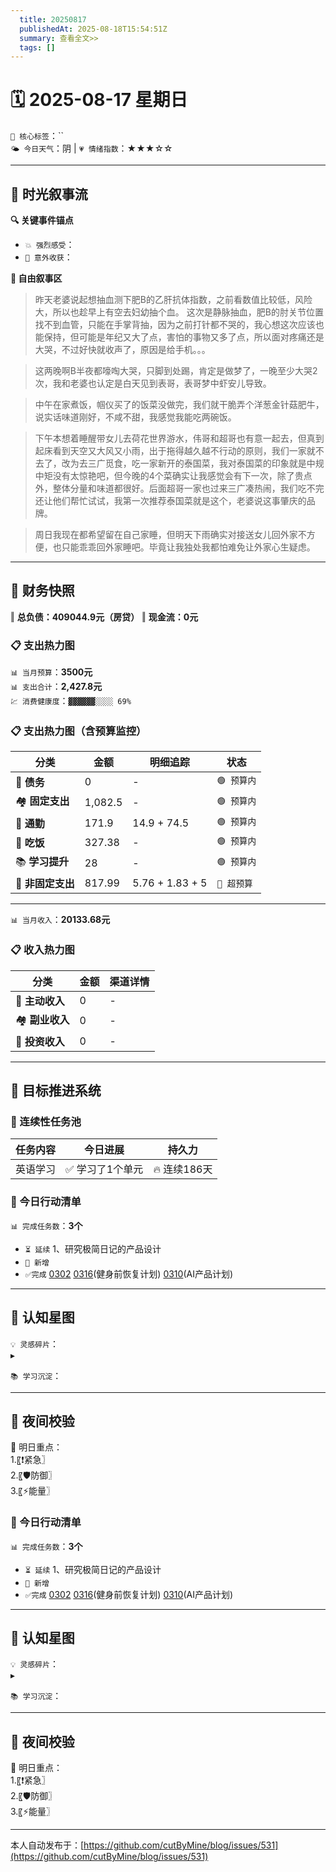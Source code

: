 ```yaml
---
  title: 20250817
  publishedAt: 2025-08-18T15:54:51Z
  summary: 查看全文>>
  tags: []
---
```


# 🗓️ 2025-08-17 星期日  
`🔑 核心标签`：``  
`🌤️ 今日天气`：阴 | `💗 情绪指数`：★★★☆☆   

---


## 🌊 **时光叙事流**
**🔍 关键事件锚点**  
- `💥 强烈感受`：             
- `🎉 意外收获`：           

**📖 自由叙事区**  
> 昨天老婆说起想抽血测下肥B的乙肝抗体指数，之前看数值比较低，风险大，所以也趁早上有空去妇幼抽个血。
> 这次是静脉抽血，肥B的肘关节位置找不到血管，只能在手掌背抽，因为之前打针都不哭的，我心想这次应该也能保持，但可能是年纪又大了点，害怕的事物又多了点，所以面对疼痛还是大哭，不过好快就收声了，原因是给手机。。。

> 这两晚啊B半夜都嚎啕大哭，只脚到处踢，肯定是做梦了，一晚至少大哭2次，我和老婆也认定是白天见到表哥，表哥梦中虾安儿导致。

> 中午在家煮饭，帼仪买了的饭菜没做完，我们就干脆弄个洋葱金针菇肥牛，说实话味道刚好，不咸不甜，我感觉我能吃两碗饭。

> 下午本想着睡醒带女儿去荷花世界游水，伟哥和超哥也有意一起去，但真到起床看到天空又大风又小雨，出于拖得越久越不行动的原则，我们一家就不去了，改为去三广觅食，吃一家新开的泰国菜，我对泰国菜的印象就是中规中矩没有太惊艳吧，但今晚的4个菜确实让我感觉会有下一次，除了贵点外，整体分量和味道都很好。后面超哥一家也过来三广凑热闹，我们吃不完还让他们帮忙试试，我第一次推荐泰国菜就是这个，老婆说这事肇庆的品牌。

> 周日我现在都希望留在自己家睡，但明天下雨确实对接送女儿回外家不方便，也只能乖乖回外家睡吧。毕竟让我独处我都怕难免让外家心生疑虑。

---

## 💸 **财务快照**
‖ **总负债：409044.9元（房贷）**
‖ **现金流：0元**

### 📋 支出热力图

`📊 当月预算`：**3500元**  
`📊 支出合计`：**2,427.8元**  
`💹 消费健康度`：`▓▓▓▓▓▓░░░░ 69%`  
### 📋 支出热力图（含预算监控）
| 分类         | 金额    | 明细追踪                  | 状态           |
|--------------|---------|---------------------------|----------------|
| 🏦 **债务**    | 0   | -    | `🟢 预算内`   |
| 🏘️ **固定支出** | 1,082.5     |  -  | `🟢 预算内`     |
| 🚌 **通勤**     | 171.9   |  14.9 + 74.5  | `🟢 预算内`     |
| 🍜 **吃饭**     | 327.38  | -  | `🟢 预算内`   |
| 📚 **学习提升** | 28      | -     | `🟢 预算内`     |
| 🎲 **非固定支出** | 817.99   |  5.76 + 1.83 + 5  | `🔴 超预算`  |
---

`📊 当月收入`：**20133.68元**  

### 📋 收入热力图
| 分类         | 金额    | 渠道详情             |
|--------------|---------|-------------------------|
| 🏦 **主动收入**  | 0                | -        |
| 🏘️ **副业收入**  | 0                | -        |
| 🚌 **投资收入**  | 0                | -        |



---

## 🎯 **目标推进系统**

### 🔄 连续性任务池
| 任务内容                | 今日进展          | 持久力     |
|-------------------------|-------------------|------------|
| 英语学习         | ✅ 学习了1个单元 | 🔥 连续186天  |




### 📌 今日行动清单

`📊 完成任务数`：**3个**  
- `⏳ 延续` 1、研究极简日记的产品设计             
- `🚩 新增`   
- `✅完成` [0302](note://WEB9685e40ae7a6464db1196641a1ffd0ee)   [0316](note://WEBc1fcc89ec3e741538b703e8017b38c9f)(健身前恢复计划)  [0310](note://WEBfc89f9187c014fbe9fab88e2d09b4bde)(AI产品计划)


---

## 🌌 **认知星图**
`💡 灵感碎片`：  
▸ 


`📚 学习沉淀`：  
>    

---

## 🌃 夜间校验

🚀 明日重点：  
1.〖❗紧急〗  
2.〖🛡️防御〗  
3.〖⚡能量〗



### 📌 今日行动清单

`📊 完成任务数`：**3个**  
- `⏳ 延续` 1、研究极简日记的产品设计             
- `🚩 新增`   
- `✅完成` [0302](note://WEB9685e40ae7a6464db1196641a1ffd0ee)   [0316](note://WEBc1fcc89ec3e741538b703e8017b38c9f)(健身前恢复计划)  [0310](note://WEBfc89f9187c014fbe9fab88e2d09b4bde)(AI产品计划)


---

## 🌌 **认知星图**
`💡 灵感碎片`：  
▸ 


`📚 学习沉淀`：  
>    

---

## 🌃 夜间校验

🚀 明日重点：  
1.〖❗紧急〗  
2.〖🛡️防御〗  
3.〖⚡能量〗

---
本人自动发布于：[https://github.com/cutByMine/blog/issues/531](https://github.com/cutByMine/blog/issues/531)
